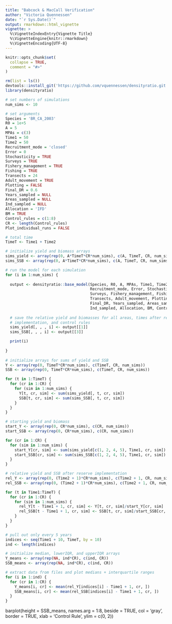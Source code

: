 ```yaml
---
title: "Babcock & MacCall Verification"
author: "Victoria Quennessen"
date: "`r Sys.Date()`"
output: rmarkdown::html_vignette
vignette: >
  %\VignetteIndexEntry{Vignette Title}
  %\VignetteEngine{knitr::rmarkdown}
  %\VignetteEncoding{UTF-8}
---
```


```r
knitr::opts_chunk$set(
  collapse = TRUE,
  comment = "#>"
)
```

```r
rm(list = ls())
devtools::install_git('https://github.com/vquennessen/densityratio.git')
library(densityratio)
```

```r
# set numbers of simulations
num_sims <- 10

# set arguments
Species = 'BR_CA_2003'
R0 = 1e+5
A = 5
MPAs = c(3)
Time1 = 50
Time2 = 50
Recruitment_mode = 'closed'
Error = 0
Stochasticity = TRUE
Surveys = TRUE
Fishery_management = TRUE
Fishing = TRUE
Transects = 24
Adult_movement = TRUE
Plotting = FALSE
Final_DR = 0.6
Years_sampled = NULL
Areas_sampled = NULL
Ind_sampled = NULL
Allocation = 'IFD'
BM = TRUE
Control_rules = c(1:8)
CR <- length(Control_rules)
Plot_individual_runs = FALSE
```

```r
# total time
TimeT <- Time1 + Time2

# initialize yield and biomass arrays
sims_yield <- array(rep(0, A*TimeT*CR*num_sims), c(A, TimeT, CR, num_sims))
sims_SSB <- array(rep(0, A*TimeT*CR*num_sims), c(A, TimeT, CR, num_sims))

# run the model for each simulation
for (i in 1:num_sims) {
  
  output <- densityratio::base_model(Species, R0, A, MPAs, Time1, Time2, 
                                     Recruitment_mode, Error, Stochasticity, 
                                     Surveys, Fishery_management, Fishing, 
                                     Transects, Adult_movement, Plotting, 
                                     Final_DR, Years_sampled, Areas_sampled, 
                                     Ind_sampled, Allocation, BM, Control_rules)
  
  # save the relative yield and biomasses for all areas, times after reserve
  # implementation, and control rules
  sims_yield[, , , i] <- output[[1]]
  sims_SSB[, , , i] <- output[[3]]

  print(i)
  
} 
  
# initialize arrays for sums of yield and SSB
Y <- array(rep(0, TimeT*CR*num_sims), c(TimeT, CR, num_sims))
SSB <- array(rep(0, TimeT*CR*num_sims), c(TimeT, CR, num_sims))

for (t in 1:TimeT) {
  for (cr in 1:CR) {
    for (sim in 1:num_sims) {
      Y[t, cr, sim] <- sum(sims_yield[, t, cr, sim])
      SSB[t, cr, sim] <- sum(sims_SSB[, t, cr, sim])
    }
  }
}

# starting yield and biomass
start_Y <- array(rep(0, CR*num_sims), c(CR, num_sims))
start_SSB <- array(rep(0, CR*num_sims), c(CR, num_sims))

for (cr in 1:CR) {
  for (sim in 1:num_sims) {
    start_Y[cr, sim] <- sum(sims_yield[c(1, 2, 4, 5), Time1, cr, sim])
    start_SSB[cr, sim] <- sum(sims_SSB[c(1, 2, 4, 5), Time1, cr, sim])
  }
}

# relative yield and SSB after reserve implementation
rel_Y <- array(rep(0, (Time2 + 1)*CR*num_sims), c(Time2 + 1, CR, num_sims))
rel_SSB <- array(rep(0, (Time2 + 1)*CR*num_sims), c(Time2 + 1, CR, num_sims))

for (t in Time1:TimeT) {
  for (cr in 1:CR) {
    for (sim in 1:num_sims) {
      rel_Y[t - Time1 + 1, cr, sim] <- Y[t, cr, sim]/start_Y[cr, sim]
      rel_SSB[t - Time1 + 1, cr, sim] <- SSB[t, cr, sim]/start_SSB[cr, sim]
    }
  }
}

# pull out only every 5 years
indices <- seq(Time1 + 10, TimeT, by = 10)
ind <- length(indices)

# initialize median, lowerIQR, and upperIQR arrays
Y_means <- array(rep(NA, ind*CR), c(ind, CR))
SSB_means <- array(rep(NA, ind*CR), c(ind, CR))

# extract data from files and plot medians + interquartile ranges
for (i in 1:ind) {
  for (cr in 1:CR) {
    Y_means[i, cr] <- mean(rel_Y[indices[i] - Time1 + 1, cr, ])
    SSB_means[i, cr] <- mean(rel_SSB[indices[i] - Time1 + 1, cr, ])
  }
}
```

barplot(height = SSB_means, names.arg = 1:8, beside = TRUE, col = 'gray', 
        border = TRUE, xlab = 'Control Rule', ylim = c(0, 2))


